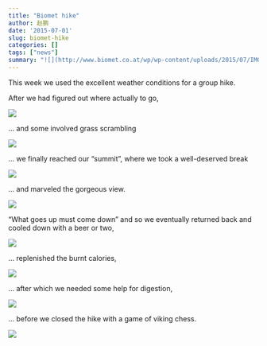 ```yaml
---
title: "Biomet hike"
author: 赵鹏
date: '2015-07-01'
slug: biomet-hike
categories: []
tags: ["news"]
summary: "![](http://www.biomet.co.at/wp/wp-content/uploads/2015/07/IMG_0724-300x200.jpg)"
---
```


This week we used the excellent weather conditions for a group hike.

After we had figured out where actually to go,

![](http://www.biomet.co.at/wp/wp-content/uploads/2015/07/IMG_0711-300x200.jpg)

… and some involved grass scrambling

![](http://www.biomet.co.at/wp/wp-content/uploads/2015/07/IMG_0714-300x200.jpg)

… we finally reached our “summit”, where we took a well-deserved break

![](http://www.biomet.co.at/wp/wp-content/uploads/2015/07/IMG_0724-300x200.jpg)

… and marveled the gorgeous view.

![](http://www.biomet.co.at/wp/wp-content/uploads/2015/07/IMG_0726-300x200.jpg)

“What goes up must come down” and so we eventually returned back and cooled down with a beer or two,

![](http://www.biomet.co.at/wp/wp-content/uploads/2015/07/IMG_0728-300x200.jpg)

… replenished the burnt calories,

![](http://www.biomet.co.at/wp/wp-content/uploads/2015/07/IMG_0731-300x200.jpg)

… after which we needed some help for digestion,

![](http://www.biomet.co.at/wp/wp-content/uploads/2015/07/IMG_0732-e1435780866265-200x300.jpg)

… before we closed the hike with a game of viking chess.

![](http://www.biomet.co.at/wp/wp-content/uploads/2015/07/IMG_0734-300x200.jpg)